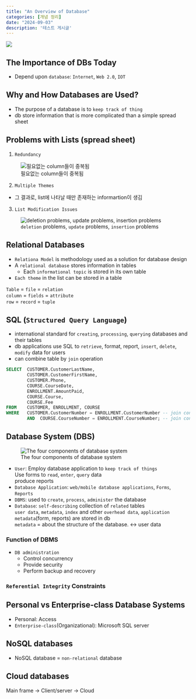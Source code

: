 ```yaml
---
title: "An Overview of Database"
categories: [개념 정리]
date: "2024-09-03"
description: '테스트 게시글'
---
```


![](/img/db-thumb.jpg){.post-thumbnail}

## The Importance of DBs Today
- Depend upon `database`: `Internet`, `Web 2.0`, `IOT`

## Why and How Databases are Used?
- The purpose of a database is to `keep track of thing`
- db store information that is more complicated than a simple spread sheet

## Problems with Lists (spread sheet)
1. `Redundancy`

![필요없는 column들이 중복됨](/img/redundancy.png)

2. `Multiple Themes`
- 그 결과로, list에 나타날 때만 존재하는 informartion이 생김

3. `List Modification Issues`

![`deletion` problems, `update` problems, `insertion` problems](/img/list-modification.png)

## Relational Databases
- `Relationa Model` is methodology used as a solution for database design
- A `relational database` stores information in tables
  - Each `informational topic` is stored in its own table
- `Each theme` in the list can be stored in a table

`Table` = `file` = `relation`  
`column` = `fields` = `attribute`  
`row` = `record` = `tuple`

## SQL (`Structured Query Language`)
- international standard for `creating`, `processing`, `querying` databases and their tables
- db applications use SQL to `retrieve`, format, report, `insert`, `delete`, `modify` data for users
- can combine table by `join` operation

```sql
SELECT  CUSTOMER.CustomerLastName, 
        CUSTOMER.CustomerFirstName, 
        CUSTOMER.Phone,
        COURSE.CourseDate, 
        ENROLLMENT.AmountPaid,
        COURSE.Course, 
        COURSE.Fee
FROM    CUSTOMER, ENROLLMENT, COURSE
WHERE   CUSTOMER.CustomerNumber = ENROLLMENT.CustomerNumber -- join condition
        AND  COURSE.CourseNumber = ENROLLMENT.CourseNumber; -- join condition
```

## Database System (DBS)

![The four components of database system](/img/component.png)

- `User`: Employ database application to `keep track of things`  
  Use forms to `read`, `enter`, `query` data  
  produce reports
- `Database Application`: `web/mobile database applications`, `Forms`, `Reports`
- `DBMS`: used to `create`, `process`, `administer` the database
- `Database`: `self-describing` collection of `related` tables  
  `user data`, `metadata`, `index` and other `overhead data`, `application metadata`(form, reports) are stored in db  
  `metadata` = about the structure of the database. <-> user data

### Function of DBMS
- `DB administration`
  - Control concurrency
  - Provide security
  - Perform backup and recovery

### `Referential Integrity` Constraints

## Personal vs Enterprise-class Database Systems
- Personal: Access
- `Enterprise-class`(Organizational): Microsoft SQL server

## NoSQL databases
- NoSQL database = `non-relational` database

## Cloud databases
Main frame -> Client/server -> Cloud
